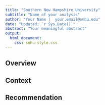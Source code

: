 ```yaml
---
title: "Southern New Hampshire University"
subtitle: "Name of your analysis"
author: "Your Name |  your.email@snhu.edu"
date: "Updated: `r Sys.Date()`"
abstract: "Your meaningful abstract"
output:
  html_document: 
    css: snhu-style.css
---
```


## Overview

## Context

## Recommendation
